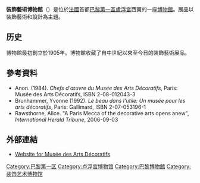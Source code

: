 '''裝飾藝術博物館'''（{{lang-fr|Musée des Arts Décoratifs}}）是位於[[法國|法國]]首都[[巴黎|巴黎]][[巴黎第一區|第一區]][[盧浮宮|盧浮宮]]西翼的一座[[博物館|博物館]]。展品以裝飾藝術和設計為主題。

==历史==
博物館最初創立於1905年。博物館收藏了自中世紀以來至今日的裝飾藝術展品。

==參考資料==
* Anon. (1984). ''Chefs d'œuvre du Musée des Arts Décoratifs'', Paris: Musée des Arts Décoratifs, ISBN 2-08-012043-3
* Brunhammer, Yvonne (1992). ''Le beau dans l'utile: Un musée pour les arts décoratifs'', Paris: Gallimard, ISBN 2-07-053196-1
* Rawsthorne, Alice. "A Paris Mecca of the decorative arts opens anew", ''International Herald Tribune'', 2006-09-03

==外部連結==
* [http://www.ucad.fr/ Website for Musée des Arts Décoratifs]{{Wayback|url=http://www.ucad.fr/ |date=20160924042008 }}

[[Category:巴黎第一区|Category:巴黎第一区]]
[[Category:卢浮宫博物馆|Category:卢浮宫博物馆]]
[[Category:巴黎博物館|Category:巴黎博物館]]
[[Category:装饰艺术博物馆|Category:装饰艺术博物馆]]